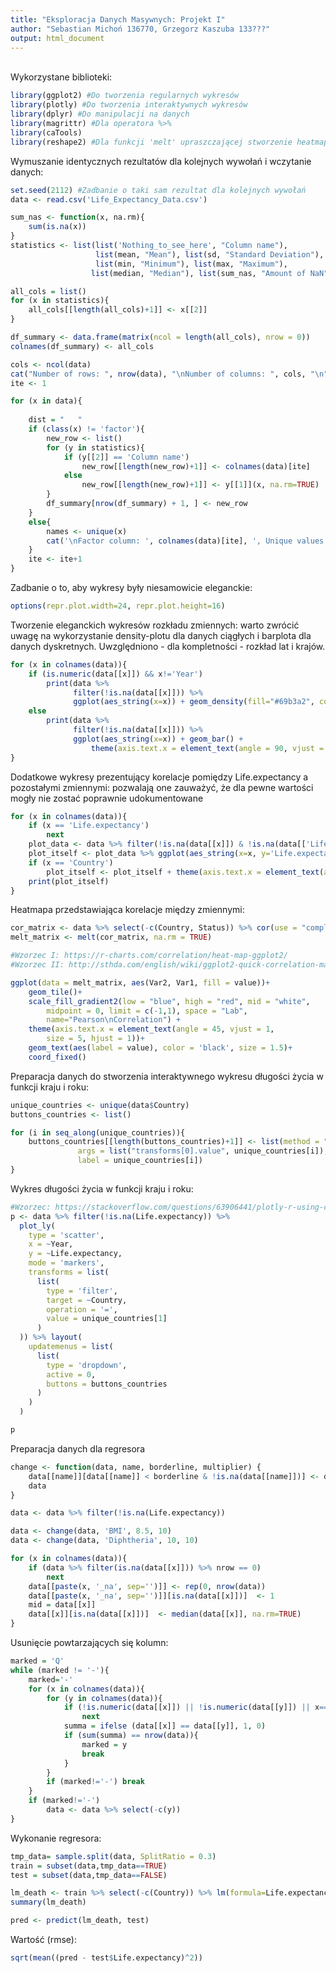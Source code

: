 ```yaml
---
title: "Eksploracja Danych Masywnych: Projekt I"
author: "Sebastian Michoń 136770, Grzegorz Kaszuba 133???"
output: html_document
---
```


<br/>
Wykorzystane biblioteki:
```r
library(ggplot2) #Do tworzenia regularnych wykresów
library(plotly) #Do tworzenia interaktywnych wykresów
library(dplyr) #Do manipulacji na danych
library(magrittr) #Dla operatora %>%
library(caTools)
library(reshape2) #Dla funkcji 'melt' upraszczającej stworzenie heatmapy korelacji
```
Wymuszanie identycznych rezultatów dla kolejnych wywołań i wczytanie danych:
```r
set.seed(2112) #Zadbanie o taki sam rezultat dla kolejnych wywołań
data <- read.csv('Life_Expectancy_Data.csv')
```

```r
sum_nas <- function(x, na.rm){
    sum(is.na(x))
}
statistics <- list(list('Nothing_to_see_here', "Column name"), 
                   list(mean, "Mean"), list(sd, "Standard Deviation"),
                   list(min, "Minimum"), list(max, "Maximum"),
                  list(median, "Median"), list(sum_nas, "Amount of NaN"))

all_cols = list()
for (x in statistics){
    all_cols[[length(all_cols)+1]] <- x[[2]]
}

df_summary <- data.frame(matrix(ncol = length(all_cols), nrow = 0))
colnames(df_summary) <- all_cols
```

```r
cols <- ncol(data)
cat("Number of rows: ", nrow(data), "\nNumber of columns: ", cols, "\n")
ite <- 1

for (x in data){
    
    dist = "   "
    if (class(x) != 'factor'){
        new_row <- list()
        for (y in statistics){
            if (y[[2]] == 'Column name')
                new_row[[length(new_row)+1]] <- colnames(data)[ite]
            else
                new_row[[length(new_row)+1]] <- y[[1]](x, na.rm=TRUE)
        }
        df_summary[nrow(df_summary) + 1, ] <- new_row
    }
    else{
        names <- unique(x)
        cat('\nFactor column: ', colnames(data)[ite], ', Unique values: ', paste(shQuote(names, type="cmd"), collapse=", "), '\n')
    }
    ite <- ite+1
}
```



Zadbanie o to, aby wykresy były niesamowicie eleganckie:
```r
options(repr.plot.width=24, repr.plot.height=16)
```
Tworzenie eleganckich wykresów rozkładu zmiennych: warto zwrócić uwagę na wykorzystanie density-plotu dla danych ciągłych i barplota dla danych dyskretnych. Uwzględniono - dla kompletności - rozkład lat i krajów.
```r
for (x in colnames(data)){
    if (is.numeric(data[[x]]) && x!='Year')
        print(data %>%
              filter(!is.na(data[[x]])) %>%
              ggplot(aes_string(x=x)) + geom_density(fill="#69b3a2", color="#e9ecef", alpha=0.8))
    else
        print(data %>%
              filter(!is.na(data[[x]])) %>%
              ggplot(aes_string(x=x)) + geom_bar() + 
                  theme(axis.text.x = element_text(angle = 90, vjust = 0.5, size = 6, hjust = 1)))
}
```

Dodatkowe wykresy prezentujący korelacje pomiędzy Life.expectancy a pozostałymi zmiennymi: pozwalają one zauważyć, że dla pewne wartości mogły nie zostać poprawnie udokumentowane
```r
for (x in colnames(data)){
    if (x == 'Life.expectancy')
        next
    plot_data <- data %>% filter(!is.na(data[[x]]) & !is.na(data[['Life.expectancy']]))
    plot_itself <- plot_data %>% ggplot(aes_string(x=x, y='Life.expectancy')) + geom_point()
    if (x == 'Country')
        plot_itself <- plot_itself + theme(axis.text.x = element_text(angle = 90, vjust = 0.5, size = 6, hjust = 1))
    print(plot_itself)
}
```

Heatmapa przedstawiająca korelacje między zmiennymi:
```r
cor_matrix <- data %>% select(-c(Country, Status)) %>% cor(use = "complete.obs") %>% round(2)
melt_matrix <- melt(cor_matrix, na.rm = TRUE)

#Wzorzec I: https://r-charts.com/correlation/heat-map-ggplot2/
#Wzorzec II: http://sthda.com/english/wiki/ggplot2-quick-correlation-matrix-heatmap-r-software-and-data-visualization

ggplot(data = melt_matrix, aes(Var2, Var1, fill = value))+
    geom_tile()+
    scale_fill_gradient2(low = "blue", high = "red", mid = "white", 
        midpoint = 0, limit = c(-1,1), space = "Lab", 
        name="Pearson\nCorrelation") +
    theme(axis.text.x = element_text(angle = 45, vjust = 1, 
        size = 5, hjust = 1))+
    geom_text(aes(label = value), color = 'black', size = 1.5)+
    coord_fixed()
```

Preparacja danych do stworzenia interaktywnego wykresu długości życia w funkcji kraju i roku:
```r
unique_countries <- unique(data$Country)
buttons_countries <- list()

for (i in seq_along(unique_countries)){
    buttons_countries[[length(buttons_countries)+1]] <- list(method = "restyle",
               args = list("transforms[0].value", unique_countries[i]),
               label = unique_countries[i])
}
```
Wykres długości życia w funkcji kraju i roku:
```r
#Wzorzec: https://stackoverflow.com/questions/63906441/plotly-r-using-colour-and-transformation-with-a-line-plot
p <- data %>% filter(!is.na(Life.expectancy)) %>%
  plot_ly(
    type = 'scatter', 
    x = ~Year, 
    y = ~Life.expectancy,
    mode = 'markers',
    transforms = list(
      list(
        type = 'filter',
        target = ~Country,
        operation = '=',
        value = unique_countries[1]
      )
  )) %>% layout(
    updatemenus = list(
      list(
        type = 'dropdown',
        active = 0,
        buttons = buttons_countries
      )
    )
  )

p
```

Preparacja danych dla regresora
```r
change <- function(data, name, borderline, multiplier) {
    data[[name]][data[[name]] < borderline & !is.na(data[[name]])] <- data[[name]][data[[name]] < borderline & !is.na(data[[name]])]*multiplier
    data
}

data <- data %>% filter(!is.na(Life.expectancy))

data <- change(data, 'BMI', 8.5, 10)
data <- change(data, 'Diphtheria', 10, 10)

for (x in colnames(data)){
    if (data %>% filter(is.na(data[[x]])) %>% nrow == 0)
        next
    data[[paste(x, '_na', sep='')]] <- rep(0, nrow(data))
    data[[paste(x, '_na', sep='')]][is.na(data[[x]])]  <- 1
    mid = data[[x]]
    data[[x]][is.na(data[[x]])]  <- median(data[[x]], na.rm=TRUE)
}
```

Usunięcie powtarzających się kolumn:
```r
marked = 'Q'
while (marked != '-'){
    marked='-'
    for (x in colnames(data)){
        for (y in colnames(data)){
            if (!is.numeric(data[[x]]) || !is.numeric(data[[y]]) || x==y)
                next
            summa = ifelse (data[[x]] == data[[y]], 1, 0)
            if (sum(summa) == nrow(data)){
                marked = y
                break
            }
        }
        if (marked!='-') break
    }
    if (marked!='-')
        data <- data %>% select(-c(y))
}
```

Wykonanie regresora:
```r
tmp_data= sample.split(data, SplitRatio = 0.3)
train = subset(data,tmp_data==TRUE)
test = subset(data,tmp_data==FALSE)

lm_death <- train %>% select(-c(Country)) %>% lm(formula=Life.expectancy ~ .)
summary(lm_death)

pred <- predict(lm_death, test)
```

Wartość \(rmse\):
```r
sqrt(mean((pred - test$Life.expectancy)^2))
```

